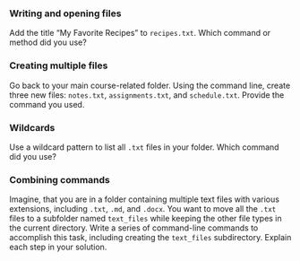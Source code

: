 ### Writing and opening files

Add the title "My Favorite Recipes" to `recipes.txt`.
Which command or method did you use?

### Creating multiple files

Go back to your main course-related folder. 
Using the command line, create three new files: `notes.txt`, `assignments.txt`, and `schedule.txt`.
Provide the command you used.

### Wildcards

Use a wildcard pattern to list all `.txt` files in your folder.
Which command did you use?

### Combining commands

Imagine, that you are in a folder containing multiple text files with various extensions, including `.txt`, `.md`, and `.docx`.
You want to move all the `.txt` files to a subfolder named `text_files` while keeping the other file types in the current directory.
Write a series of command-line commands to accomplish this task, including creating the `text_files` subdirectory.
Explain each step in your solution.
